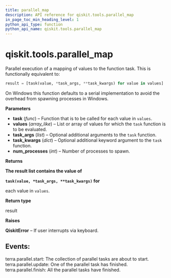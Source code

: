 ```yaml
---
title: parallel_map
description: API reference for qiskit.tools.parallel_map
in_page_toc_min_heading_level: 1
python_api_type: function
python_api_name: qiskit.tools.parallel_map
---
```


<span id="qiskit-tools-parallel-map" />

# qiskit.tools.parallel\_map

<Function id="qiskit.tools.parallel_map" isDedicatedPage={true} github="https://github.com/qiskit/qiskit/tree/stable/0.20/qiskit/tools/parallel.py" signature="parallel_map(task, values, task_args=(), task_kwargs={}, num_processes=2)">
  Parallel execution of a mapping of values to the function task. This is functionally equivalent to:

  ```python
  result = [task(value, *task_args, **task_kwargs) for value in values]
  ```

  On Windows this function defaults to a serial implementation to avoid the overhead from spawning processes in Windows.

  **Parameters**

  *   **task** (*func*) – Function that is to be called for each value in `values`.
  *   **values** (*array\_like*) – List or array of values for which the `task` function is to be evaluated.
  *   **task\_args** (*list*) – Optional additional arguments to the `task` function.
  *   **task\_kwargs** (*dict*) – Optional additional keyword argument to the `task` function.
  *   **num\_processes** (*int*) – Number of processes to spawn.

  **Returns**

  **The result list contains the value of**

  **`task(value, *task_args, **task_kwargs)` for**

  each value in `values`.

  **Return type**

  result

  **Raises**

  **QiskitError** – If user interrupts via keyboard.

  ## Events:

  terra.parallel.start: The collection of parallel tasks are about to start. terra.parallel.update: One of the parallel task has finished. terra.parallel.finish: All the parallel tasks have finished.
</Function>

